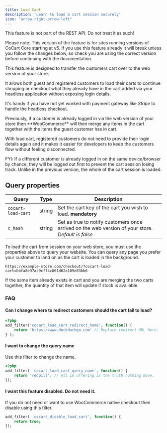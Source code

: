 ```yaml
---
title: Load Cart
description: 'Learn to load a cart session securely'
icon: "arrow-right-arrow-left"
---
```


<Info>
    This feature is not part of the REST API. Do not treat it as such!
</Info>

<Warning>Please note: This version of the feature is for sites running versions of CoCart Core starting at v5. If you use this feature already it will break unless you follow the changes below, so check you are using the correct version before continuing with the documentation.</Warning>

This feature is designed to transfer the customers cart over to the web version of your store.

It allows both guest and registered customers to load their carts to continue shopping or checkout what they already have in the cart added via your headless application without exposing login details.

It's handy if you have not yet worked with payment gateway like _Stripe_ to handle the headless checkout.

<Note>
    Previously, if a customer is already logged in via the web version of your store then **WooCommerce** will then merge any items in the cart together with the items the guest customer has in cart.
</Note>

With load cart, registered customers do not need to provide their login details again and it makes it easier for developers to keep the customers flow without feeling disconnected.

<Note>
	FYI: If a different customer is already logged in on the same device/browser by chance, they will be logged out first to prevent the cart session losing track. Unlike in the previous version, the whole of the cart session is loaded.
</Note>

## Query properties

| Query              | Type   | Description                                                                                       |
| ------------------ | ------ | ------------------------------------------------------------------------------------------------- |
| `cocart-load-cart` | string | Set the cart key of the cart you wish to load. **mandatory**                                      |
| `c_hash`           | string | Set as true to notify customers once arrived on the web version of your store. _Default is false_ |

To load the cart from session on your web store, you must use the properties above to query your website. You can query any page you prefer your customer to land on as the cart is loaded in the background.

```https://example-store.com/checkout/?cocart-load-cart=bbfa8e97ac9cff4c861d62a109e83bb6```

<Info>
    If the same item already exists in cart and you are merging the two carts together, the quantity of that item will update if stock is available.
</Info>

### FAQ

#### Can I change where to redirect customers should the cart fail to load?

```php
<?php
add_filter('cocart_load_cart_redirect_home', function() {
    return 'https://www.duckduckgo.com' // Replace redirect URL here.
} );
```

#### I want to change the query name

Use this filter to change the name.

```php
<?php
add_filter( 'cocart_load_cart_query_name', function() {
    return 'redpill'; // All im offering is the truth nothing more.
});
```

#### I want this feature disabled. Do not need it.

If you do not need or want to use WooCommerce native checkout then disable using this filter.

```php
add_filter( 'cocart_disable_load_cart', function() {
    return true;
});
```
